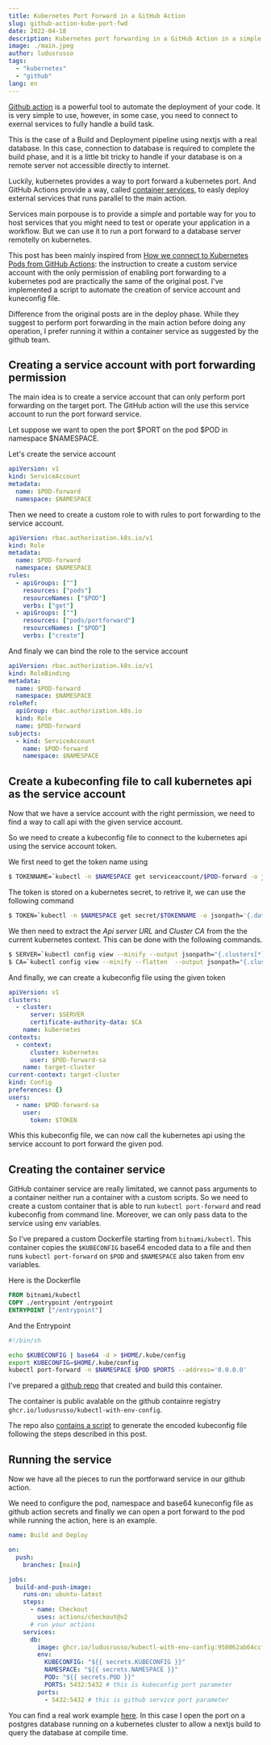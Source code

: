 ```yaml
---
title: Kubernetes Port Forward in a GitHub Action
slug: github-action-kube-port-fwd
date: 2022-04-18
description: Kubernetes port forwarding in a GitHub Action in a simple way with Github action services.
image: ./main.jpeg
author: ludusrusso
tags:
  - "kubernetes"
  - "github"
lang: en
---
```


[Github action](https://github.com/features/actions) is a powerful tool to automate the deployment of your code.
It is very simple to use, however, in some case, you need to connect to exernal services
to fully handle a build task.

This is the case of a Build and Deployment pipeline using nextjs with a real database.
In this case, connection to database is required to complete the build phase, and it is a little bit tricky
to handle if your database is on a remote server not accessible directly to internet.

Luckily, kubernetes provides a way to port forward a kubernetes port. And GitHub Actions provide a way,
called [container services](https://docs.github.com/en/actions/using-containerized-services/about-service-containers), to
easly deploy external services that runs parallel to the main action.

Services main porpouse is to provide a simple and portable way for you to host services that you might need to test or operate your application in a workflow.
But we can use it to run a port forward to a database server remotelly on kubernetes.

This post has been mainly inspired from
[How we connect to Kubernetes Pods from GitHub Actions](https://dev.to/richicoder1/how-we-connect-to-kubernetes-pods-from-github-actions-1mg):
the instruction to create a custom service account with the only permission of
enabling port forwarding to a kubernetes pod are practically the same of
the original post. I've implemented a script to automate the creation of service account and kuneconfig file.

Difference from the original posts are in the deploy phase. While they suggest to perform port forwarding in the main action before doing any
operation, I prefer running it within a container service as suggested by the github team.

## Creating a service account with port forwarding permission

The main idea is to create a service account that can only perform port forwarding on the
target port. The GitHub action will the use this service account to run the port forward service.

Let suppose we want to open the port $PORT on the pod $POD in namespace $NAMESPACE.

Let's create the service account

```yaml
apiVersion: v1
kind: ServiceAccount
metadata:
  name: $POD-forward
  namespace: $NAMESPACE
```

Then we need to create a custom role to with rules to port forwarding to the service account.

```yaml
apiVersion: rbac.authorization.k8s.io/v1
kind: Role
metadata:
  name: $POD-forward
  namespace: $NAMESPACE
rules:
  - apiGroups: [""]
    resources: ["pods"]
    resourceNames: ["$POD"]
    verbs: ["get"]
  - apiGroups: [""]
    resources: ["pods/portforward"]
    resourceNames: ["$POD"]
    verbs: ["create"]
```

And finaly we can bind the role to the service account

```yaml
apiVersion: rbac.authorization.k8s.io/v1
kind: RoleBinding
metadata:
  name: $POD-forward
  namespace: $NAMESPACE
roleRef:
  apiGroup: rbac.authorization.k8s.io
  kind: Role
  name: $POD-forward
subjects:
  - kind: ServiceAccount
    name: $POD-forward
    namespace: $NAMESPACE
```

## Create a kubeconfing file to call kubernetes api as the service account

Now that we have a service account with the right permission, we need
to find a way to call api with the given service account.

So we need to create a kubeconfig file to connect to the kubernetes api using the
service account token.

We first need to get the token name using

```bash
$ TOKENNAME=`kubectl -n $NAMESPACE get serviceaccount/$POD-forward -o jsonpath='{.secrets[0].name}'`
```

The token is stored on a kubernetes secret, to retrive it, we can use the following
command

```bash
$ TOKEN=`kubectl -n $NAMESPACE get secret/$TOKENNAME -o jsonpath='{.data.token}' | base64 -d`
```

We then need to extract the _Api server URL_ and _Cluster CA_ from the
the current kubernetes context. This can be done with the following commands.

```bash
$ SERVER=`kubectl config view --minify --output jsonpath="{.clusters[*].cluster.server}"`
$ CA=`kubectl config view --minify --flatten  --output jsonpath="{.clusters[*].cluster.certificate-authority-data}"`
```

And finally, we can create a kubeconfig file using the given token

```yaml
apiVersion: v1
clusters:
  - cluster:
      server: $SERVER
      certificate-authority-data: $CA
    name: kubernetes
contexts:
  - context:
      cluster: kubernetes
      user: $POD-forward-sa
    name: target-cluster
current-context: target-cluster
kind: Config
preferences: {}
users:
  - name: $POD-forward-sa
    user:
      token: $TOKEN
```

Whis this kubeconfig file, we can now call the kubernetes api using the service account to port forward the given pod.

## Creating the container service

GitHub container service are really limitated, we cannot pass arguments to a container
neither run a container with a custom scripts. So we need to create a custom
container that is able to run `kubectl port-forward` and read kubeconfig from command line.
Moreover, we can only pass data to the service using env variables.

So I've prepared a custom Dockerfile starting from `bitnami/kubectl`. This container
copies the `$KUBECONFIG` base64 encoded data to a file and then runs `kubectl port-forward`
on `$POD` and `$NAMESPACE` also taken from env variables.

Here is the Dockerfile

```Dockerfile
FROM bitnami/kubectl
COPY ./entrypoint /entrypoint
ENTRYPOINT ["/entrypoint"]
```

And the Entrypoint

```bash
#!/bin/sh

echo $KUBECONFIG | base64 -d > $HOME/.kube/config
export KUBECONFIG=$HOME/.kube/config
kubectl port-forward -n $NAMESPACE $POD $PORTS --address='0.0.0.0'
```

I've prepared a [github repo](https://github.com/ludusrusso/kubectl-with-env-config)
that created and build this container.

The container is public avalable on the github containre registry `ghcr.io/ludusrusso/kubectl-with-env-config`.

The repo also [contains a script](https://github.com/ludusrusso/kubectl-with-env-config/blob/main/get-config.bash) to generate the encoded kubeconfig file following
the steps described in this post.

## Running the service

Now we have all the pieces to run the portforward service in our github action.

We need to configure the pod, namespace and base64 kuneconfig file as github action secrets and finally
we can open a port forward to the pod while running the action, here is an example.

```yaml
name: Build and Deploy

on:
  push:
    branches: [main]

jobs:
  build-and-push-image:
    runs-on: ubuntu-latest
    steps:
      - name: Checkout
        uses: actions/checkout@v2
      # run your actions
    services:
      db:
        image: ghcr.io/ludusrusso/kubectl-with-env-config:958062ab64ccfa815aa2f931c03f72a2a670232a
        env:
          KUBECONFIG: "${{ secrets.KUBECONFIG }}"
          NAMESPACE: "${{ secrets.NAMESPACE }}"
          POD: "${{ secrets.POD }}"
          PORTS: 5432:5432 # this is kubeconfig port parameter
        ports:
          - 5432:5432 # this is github service port parameter
```

You can find a real work example [here](https://github.com/farmaceutica-younger/www.farmaceuticayounger.science/blob/main/.github/workflows/deploy.yaml). In this case
I open the port on a postgres database running on a kubernetes cluster to allow a nextjs build
to query the database at compile time.
